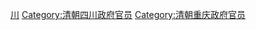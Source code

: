 [[Category:清朝布政使|川]]
[[Category:清朝四川政府官员|Category:清朝四川政府官员]]
[[Category:清朝重庆政府官员|Category:清朝重庆政府官员]]